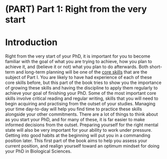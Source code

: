 # (PART) Part 1: Right from the very start {-}


\mainmatter

# Introduction  {#part1}

Right from the very start of your PhD, it is important for you to become familiar with the goal of what you are trying to achieve, how you plan to achieve it, and (believe it or not) what you plan to do afterwards. Both short-term and long-term planning will be one of the [core skills](#coreskills) that are the subject of Part I. You are likely to have had experience of each of these core skills before, but this part of the book tries to show you the importance of growing these skills and having the discipline to apply them regularly to achieve your goal of finishing  your PhD. Some of the most important core skills involve critical reading and regular writing, skills that you will need to begin acquiring and practising from the outset of your studies. Managing your time day-to-day will help you find time to practice these skills alongside your other commitments. There are a lot of things to think about as you start your PhD, and for many of these, it is far easier to make informed decisions from the outset. Preparing yourself for the right mental state will also be very important for your ability to work under pressure. Getting into good habits at the beginning will put you in a commanding position later. This first part of the book aims to help you assess your current position, and realign yourself toward an optimum mindset for doing your PhD in Biological Sciences.
